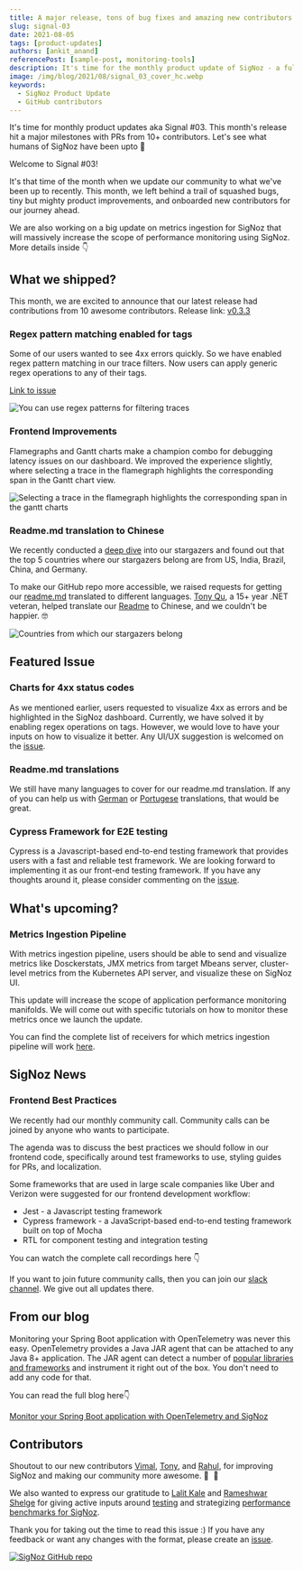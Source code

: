 ```yaml
---
title: A major release, tons of bug fixes and amazing new contributors - Signal 03
slug: signal-03
date: 2021-08-05
tags: [product-updates]
authors: [ankit_anand]
referencePost: [sample-post, monitoring-tools]
description: It's time for the monthly product update of SigNoz - a full-stack open-source and observability tool. Find out what we've been upto at SigNoz during July, 2021.
image: /img/blog/2021/08/signal_03_cover_hc.webp
keywords:
  - SigNoz Product Update
  - GitHub contributors
---
```


<head>
  <link rel="canonical" href="https://signoz.io/blog/community-update-03/"/>
</head>

It's time for monthly product updates aka Signal #03. This month's release hit a major milestones with PRs from 10+ contributors. Let's see what humans of SigNoz have been upto 🙌


Welcome to Signal #03!

It's that time of the month when we update our community to what we've been up to recently. This month, we left behind a trail of squashed bugs, tiny but mighty product improvements, and onboarded new contributors for our journey ahead.

We are also working on a big update on metrics ingestion for SigNoz that will massively increase the scope of performance monitoring using SigNoz. More details inside 👇

## What we shipped?

This month, we are excited to announce that our latest release had contributions from 10 awesome contributors. Release link: [v0.3.3](https://github.com/SigNoz/signoz/releases/tag/v0.3.3)

### Regex pattern matching enabled for tags

Some of our users wanted to see 4xx errors quickly. So we have enabled regex pattern matching in our trace filters. Now users can apply generic regex operations to any of their tags.

[Link to issue](https://github.com/SigNoz/signoz/pull/249)

![You can use regex patterns for filtering traces](/img/blog/2021/08/regex_pattern_hc.webp)



### Frontend Improvements

Flamegraphs and Gantt charts make a champion combo for debugging latency issues on our dashboard. We improved the experience slightly, where selecting a trace in the flamegraph highlights the corresponding span in the Gantt chart view.

![Selecting a trace in the flamegraph highlights the corresponding span in the gantt charts](/img/blog/2021/08/gantt_charts_hc.webp)



### Readme.md translation to Chinese

We recently conducted a [deep dive](/blog/getting-to-know-our-4000-plus-stargazers-on-github/) into our stargazers and found out that the top 5 countries where our stargazers belong are from US, India, Brazil, China, and Germany.

To make our GitHub repo more accessible, we raised requests for getting our [readme.md](https://github.com/SigNoz/signoz/blob/main/README.md) translated to different languages. [Tony Qu](https://github.com/tonyqus), a 15+ year .NET veteran, helped translate our [Readme](https://github.com/SigNoz/signoz/blob/main/README.zh-cn.md) to Chinese, and we couldn't be happier. 🤓

![Countries from which our stargazers belong](/img/blog/2021/08/stargazers_countries_hc.webp)



## Featured Issue

### Charts for 4xx status codes

As we mentioned earlier, users requested to visualize 4xx as errors and be highlighted in the SigNoz dashboard. Currently, we have solved it by enabling regex operations on tags. However, we would love to have your inputs on how to visualize it better. Any UI/UX suggestion is welcomed on the [issue](https://github.com/SigNoz/signoz/issues/222).

### Readme.md translations

We still have many languages to cover for our readme.md translation. If any of you can help us with [German](https://github.com/SigNoz/signoz/issues/240) or [Portugese](https://github.com/SigNoz/signoz/issues/238) translations, that would be great.

### Cypress Framework for E2E testing

Cypress is a Javascript-based end-to-end testing framework that provides users with a fast and reliable test framework. We are looking forward to implementing it as our front-end testing framework. If you have any thoughts around it, please consider commenting on the [issue](https://github.com/SigNoz/signoz/issues/226).

## What's upcoming?

### Metrics Ingestion Pipeline

With metrics ingestion pipeline, users should be able to send and visualize metrics like Dosckerstats, JMX metrics from target Mbeans server, cluster-level metrics from the Kubernetes API server, and visualize these on SigNoz UI.

This update will increase the scope of application performance monitoring manifolds. We will come out with specific tutorials on how to monitor these metrics once we launch the update.

You can find the complete list of receivers for which metrics ingestion pipeline will work [here](https://github.com/open-telemetry/opentelemetry-collector-contrib/tree/main/receiver).

## SigNoz News

### Frontend Best Practices

We recently had our monthly community call. Community calls can be joined by anyone who wants to participate.

The agenda was to discuss the best practices we should follow in our frontend code, specifically around test frameworks to use, styling guides for PRs, and localization.

Some frameworks that are used in large scale companies like Uber and Verizon were suggested for our frontend development workflow:

- Jest - a Javascript testing framework
- Cypress framework - a JavaScript-based end-to-end testing framework built on top of Mocha
- RTL for component testing and integration testing

You can watch the complete call recordings here 👇

If you want to join future community calls, then you can join our [slack channel](https://signoz.io/slack). We give out all updates there.

## From our blog

Monitoring your Spring Boot application with OpenTelemetry was never this easy. OpenTelemetry provides a Java JAR agent that can be attached to any Java 8+ application. The JAR agent can detect a number of [popular libraries and frameworks](https://github.com/open-telemetry/opentelemetry-java-instrumentation/blob/main/docs/supported-libraries.md) and instrument it right out of the box. You don't need to add any code for that.

You can read the full blog here👇

[Monitor your Spring Boot application with OpenTelemetry and SigNoz](/blog/opentelemetry-spring-boot/)

## Contributors

Shoutout to our new contributors [Vimal](https://github.com/Vimalraj571), [Tony](https://github.com/tonyqus), and [Rahul](https://github.com/rahulrana95), for improving SigNoz and making our community more awesome. 🥳  🎉

We also wanted to express our gratitude to [Lalit Kale](https://www.linkedin.com/in/lalitkale/) and [Rameshwar Shelge](https://www.linkedin.com/in/rameshwarshelge/) for giving active inputs around [testing](https://github.com/SigNoz/signoz/discussions/208) and strategizing [performance benchmarks for SigNoz](https://github.com/SigNoz/signoz/discussions/218).

Thank you for taking out the time to read this issue :) If you have any feedback or want any changes with the format, please create an [issue](https://github.com/SigNoz/signoz/issues).

[![SigNoz GitHub repo](/img/blog/common/signoz_github.webp)](https://github.com/SigNoz/signoz)
